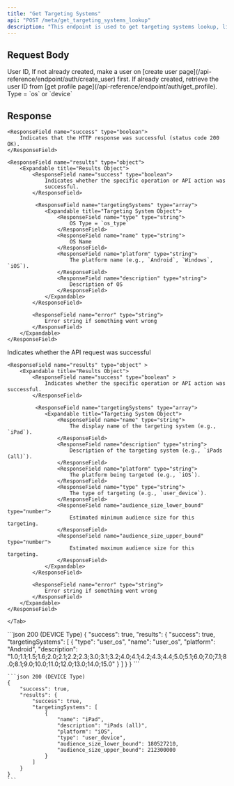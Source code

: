 ```yaml
---
title: "Get Targeting Systems"
api: "POST /meta/get_targeting_systems_lookup"
description: "This endpoint is used to get targeting systems lookup, like os and devices names."
---
```


## Request Body

<ParamField body="userId" type="string" required>
	User ID, If not already created, make a user on [create user
	page](/api-reference/endpoint/auth/create_user) first. If already created,
	retrieve the user ID from [get profile
	page](/api-reference/endpoint/auth/get_profile).
</ParamField>

<ParamField body="type" type="string" required>
	Type = `os` or `device`
</ParamField>

## Response

<Tabs>
  <Tab title="OS Type Response">
        
    <ResponseField name="success" type="boolean">
        Indicates that the HTTP response was successful (status code 200 OK).
    </ResponseField>

    <ResponseField name="results" type="object">
        <Expandable title="Results Object">
            <ResponseField name="success" type="boolean">
                Indicates whether the specific operation or API action was
                successful.
            </ResponseField>

             <ResponseField name="targetingSystems" type="array">
                <Expandable title="Targeting System Object">
                    <ResponseField name="type" type="string">
                        OS Type = `os_type`
                    </ResponseField>
                    <ResponseField name="name" type="string">
                        OS Name
                    </ResponseField>
                    <ResponseField name="platform" type="string">
                        The platform name (e.g., `Android`, `Windows`, `iOS`).
                    </ResponseField>
                    <ResponseField name="description" type="string">
                        Description of OS
                    </ResponseField>
                </Expandable>
            </ResponseField>

            <ResponseField name="error" type="string">
                Error string if something went wrong
            </ResponseField>
        </Expandable>
    </ResponseField>

  </Tab>

  <Tab title="Device Type Response">
    <ResponseField name="success" type="boolean" >
    Indicates whether the API request was successful
    </ResponseField>

    <ResponseField name="results" type="object" >
        <Expandable title="Results Object">
            <ResponseField name="success" type="boolean" >
    		    Indicates whether the specific operation or API action was successful.
            </ResponseField>

             <ResponseField name="targetingSystems" type="array">
                <Expandable title="Targeting System Object">
                    <ResponseField name="name" type="string">
                        The display name of the targeting system (e.g., `iPad`).
                    </ResponseField>
                    <ResponseField name="description" type="string">
                        Description of the targeting system (e.g., `iPads (all)`).
                    </ResponseField>
                    <ResponseField name="platform" type="string">
                        The platform being targeted (e.g., `iOS`).
                    </ResponseField>
                    <ResponseField name="type" type="string">
                        The type of targeting (e.g., `user_device`).
                    </ResponseField>
                    <ResponseField name="audience_size_lower_bound" type="number">
                        Estimated minimum audience size for this targeting.
                    </ResponseField>
                    <ResponseField name="audience_size_upper_bound" type="number">
                        Estimated maximum audience size for this targeting.
                    </ResponseField>
                </Expandable>
            </ResponseField>

            <ResponseField name="error" type="string">
                Error string if something went wrong
            </ResponseField>
        </Expandable>
    </ResponseField>

    </Tab>

</Tabs>

<ResponseExample>
    ```json 200 (DEVICE Type)
    {
        "success": true,
        "results": {
            "success": true,
            "targetingSystems": [
                {
                    "type": "user_os",
                    "name": "user_os",
                    "platform": "Android",
                    "description": "1.0;1.1;1.5;1.6;2.0;2.1;2.2;2.3;3.0;3.1;3.2;4.0;4.1;4.2;4.3;4.4;5.0;5.1;6.0;7.0;7.1;8.0;8.1;9.0;10.0;11.0;12.0;13.0;14.0;15.0"
                }
            ]
        }
    }
    ```

    ```json 200 (DEVICE Type)
    {
        "success": true,
        "results": {
            "success": true,
            "targetingSystems": [
                {
                    "name": "iPad",
                    "description": "iPads (all)",
                    "platform": "iOS",
                    "type": "user_device",
                    "audience_size_lower_bound": 180527210,
                    "audience_size_upper_bound": 212300000
                }
            ]
        }
    }
    ```

</ResponseExample>
